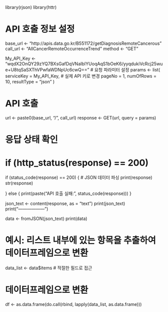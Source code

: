 library(rjson)
library(httr)

# API 호출 정보 설정
base_url <- "http://apis.data.go.kr/B551172/getDiagnosisRemoteCancerous"
call_url <- "AllCancerRemoteOccurrenceTrend"
method <- "GET"

My_API_Key <- "wqdX2OnQY29zYQ7BXsGafDqVNaIbIYUoqAqS1bOeK6/yyqdukiVcRcj25wue+U8tqSaSXThVPwfaWDNpUc6cwQ=="
# 요청 파라미터 설정
params <- list(
  serviceKey = My_API_Key,  # 실제 API 키로 변경
  pageNo = 1,
  numOfRows = 10,
  resultType = "json"
)

# API 호출
url <- paste0(base_url, "/", call_url)
response <- GET(url, query = params)

# 응답 상태 확인
# if (http_status(response) == 200)
if (status_code(response) == 200)  {
  # JSON 데이터 파싱
  print(response)
  str(response)

} else {
  print(paste("API 호출 실패:", status_code(response)))
}

json_text <- content(response, as = "text")
  print(json_text)
  print("------------------")

data <- fromJSON(json_text)
  print(data)

# 예시: 리스트 내부에 있는 항목을 추출하여 데이터프레임으로 변환
data_list <- data$items  # 적절한 필드로 접근

# 데이터프레임으로 변환
df <- as.data.frame(do.call(rbind, lapply(data_list, as.data.frame)))

